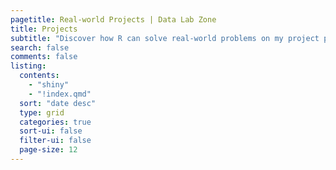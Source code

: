 ```yaml
---
pagetitle: Real-world Projects | Data Lab Zone
title: Projects
subtitle: "Discover how R can solve real-world problems on my project page, where I showcase practical applications of this powerful tool."
search: false
comments: false
listing:
  contents:
    - "shiny"
    - "!index.qmd"
  sort: "date desc"
  type: grid
  categories: true
  sort-ui: false
  filter-ui: false
  page-size: 12
---
```

